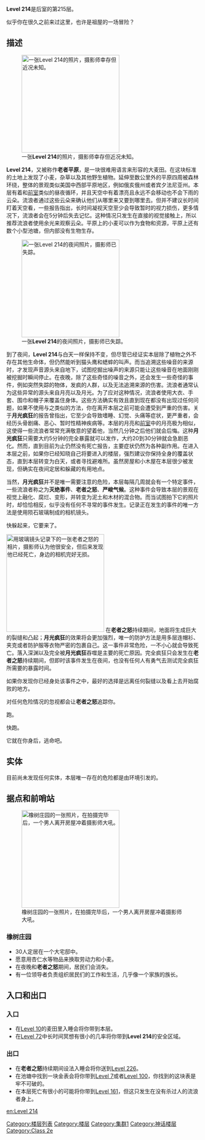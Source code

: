  {{DISPLAYTITLE:Level 214："老者平原"}}
{{Class 2e}}

'''Level 214'''是后室的第215层。

似乎你在很久之前来过这里，也许是祖屋的一场冒险？

== 描述 ==
[[File:Level_214_1.png|border|thumb|256x256px|一张'''Level 214'''的照片，摄影师幸存但近况未知。]]

'''Level 214'''，又被称作'''老者平原'''，是一块很难用语言来形容的大麦田。在这块标准的土地上发现了小麦，杂草以及其他野生植物。延伸至数公里外的平原四周被森林环绕，整体的景观类似美国中西部平原地区，例如俄亥俄州或者宾夕法尼亚州。本层有着和[[前室]]类似的昼夜循环，并且天空中有着漂亮且永远不会移动也不会下雨的云朵。流浪者通过这些云朵来确认他们从哪里来又要到哪里去。但并不建议长时间盯着天空看，一些报告指出，长时间凝视天空至少会导致暂时的视力损伤，更多情况下，流浪者会在5分钟后失去记忆。这种情况只发生在直接的视觉接触上，所以推荐流浪者使用余光来观察云朵。平原上的小麦可以作为食物和资源，平原上还有数个小型池塘，但内部没有生物生存。

[[File:Level_214_2.png|thumb|256x256px|一张'''Level 214'''的夜间照片，摄影师已失踪。]]

到了夜间，'''Level 214'''与白天一样保持不变，但尽管已经证实本层除了植物之外不存在其他生命体，但仍然能听到猫头鹰和蟋蟀的叫声。而当追溯这些噪音的来源时，才发现声音源头来自地下，试图挖掘出噪声的来源只能让这些噪音在地面刚刚被挖掘时瞬间停止。在夜晚，除了这些奇怪的噪音之外，还会发生一些奇怪的事件，例如突然失踪的物体，发疯的人群，以及无法追溯来源的伤害。流浪者通常认为这些异常的源头来自月亮以及月光。为了应对这种情况，流浪者使用大衣、手套、围巾和帽子来覆盖住身体。这些方法确实有效且直到现在都没有出现过任何问题，如果不使用与之类似的方法，你在离开本层之前可能会遭受到严重的伤害。关于'''月光疯狂'''的报告曾指出，它至少会导致嗜睡、幻觉、头痛等症状，更严重者，会经历头骨剧痛、恶心、暂时性精神疾病等。本层的月亮和[[前室]]中的月亮极为相似，这使得一些流浪者常常充满敬意的望着他，当然几分钟之后他们就会后悔。这种'''月光疯狂'''只需要大约5分钟的完全暴露就可以发作，大约20到30分钟就会急剧恶化。然而，直到目前为止仍然没有死亡报告，主要症状仍然为各种副作用。在进入本层之前，如果你已经知晓自己将要进入的楼层，强烈建议你保持全身的覆盖状态，直到本层转变为白天，或者寻找避难所。虽然房屋和小木屋在本层很少被发现，但确实在夜间定居和躲藏的有用地点。

当然，'''月光疯狂'''并不是唯一需要注意的危险，本层每隔几周就会有一个特定事件，一些流浪者称之为'''灭绝事件'''、'''老者之怒'''、'''严峻气候'''。这种事件会导致本层的景观在视觉上融化、腐烂、变形，并转变为泥土和木材的混合物。而当试图拍下它的照片时，却恰恰相反，似乎没有任何不寻常的事件发生。记录正在发生的事件的唯一方法是使用陨石玻璃制成的相机镜头。

{{Class 5e}}
快躲起来，它要来了。

[[File:Level_214_3.png|thumb|256x256px|用玻璃镜头记录下的一张'''老者之怒'''的相片，摄影师认为他很安全，但后来发现他已经死亡，身边的相机完好无损。]]
在'''老者之怒'''持续期间，地面将生成巨大的裂缝和凸起；'''月光疯狂'''的效果将会更加强烈，唯一的防护方法是用多层连帽衫、夹克或者防护服等衣物严密的包裹自己。这一事件非常危险，一不小心就会导致死亡。落入深渊以及完全被'''月光疯狂'''吞噬是主要的死亡原因。完全疯狂只会发生在'''老者之怒'''持续期间，但即时该事件发生在夜间，也没有任何人有勇气去测试完全疯狂所需要的暴露时间。

如果你发现你已经身处该事件之中，最好的选择是远离任何裂缝以及看上去开始腐败的地方。

对任何危险情况的忽视都会让'''老者之怒'''追踪你。

跑。

快跑。

它就在你身后，逃命吧。

==实体==
目前尚未发现任何实体，本层唯一存在的危险都是由环境引发的。

==据点和前哨站==
[[File:Level_214_4.png|thumb|256x256px|橡树庄园的一张照片，在拍摄完毕后，一个男人离开房屋冲着摄影师大吼。]]
===橡树庄园===
*30人定居在一个大宅邸中。
*愿意用杏仁水等物品来换取劳动力和小麦。
*在夜晚和'''老者之怒'''期间，居民们会消失。
*有一位领导者负责组织居民们的工作和生活，几乎像一个家族的族长。

==入口和出口==
===入口===
*在[[Level 10]]的麦田里入睡会将你带到本层。
*在[[Level 72]]中长时间冥想有很小的几率将你带到'''Level 214'''的安全区域。

===出口===
*在'''老者之怒'''持续期间设法入睡会将你送到[[Level 226]]。
*在池塘中找到一块金表会将你带到[[Level 7]]或者[[Level 100]]，你找到的这块表是牢不可破的。
*在本层死亡有很小的可能将你带到[[Level 161]]，但这只发生在没有杀过人的流浪者身上。

{{Collapse|initial=<span style="color:brown">'''> 查看作者与关于信息'''</span>|final=<span style="color:brown">'''< 隐藏作者与关于信息'''</span>|body=作者:[https://backrooms.fandom.com/wiki/User:Gssooss Gssooss]<br>译者：[https://backrooms.fandom.com/wiki/User:NotFatDog 不是肥狗]}}

{{Redirect|Prev=213|Next=215}}
[[en:Level 214]]
[[Category:楼层列表]]
[[Category:楼层]]
[[Category:集群1]]
[[Category:神话楼层]]
[[Category:Class 2e]]
